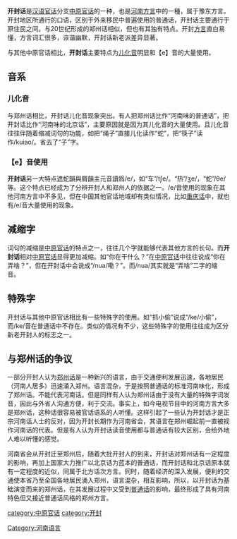 {{Unreferenced|time=2020-11-15T05:37:26+00:00}}
{{模棱两可}}

'''开封话'''是[[汉语|汉语]][[官话|官话]]分支[[中原官话|中原官话]]的一种，也是[[河南方言|河南方言]]中的一種，属于豫东方言。开封地区所通行的口语，区别于外来移民中普遍使用的普通话，开封话主要通行于原住民之间。与20世纪形成的郑州话相似，但也有其独有特点。开封[[方言|方言]]直白易懂，方言词汇很多，诙谐幽默，开封话新老派差异显著。

与其他中原官话相比，'''开封话'''主要特点为[[儿化音|儿化音]]明显和【e】音的大量使用。
==音系==

===儿化音===
与郑州话相比，开封话儿化音现象突出。有人把郑州话比作“河南味的普通话”，把开封话比作“河南味的北京话”，主要原因就是因为其儿化音的大量使用。且儿化音往往伴随着缩减词句的功能，如把“绳子”直接儿化读作“蛇”，把“筷子”读作/kuiao/。省去了“子”字。

===【e】音使用===
'''开封话'''另一大特点遮蛇韻與屑韻主元音讀爲/e/，如“车”/tʃe/。“热”/ʒe/，“蛇”/θe/等。这个特点已经成为了分辨开封人和郑州人的依据之一。/e/音使用的现象在其他河南方言中不多见，但在中国其他官话地域却有类似情况，比如[[重庆话|重庆话]]中，就也有/e/音大量使用的现象。

== 减缩字 ==
词句的减缩是[[中原官话|中原官话]]的特点之一，往往几个字就能够代表其他方言的长句。而'''开封话'''相对[[中原官话|中原官话]]显得更加减缩。如“你在干什么？”在[[中原官话|中原官话]]中往往说成“你在弄啥？”，但在开封话中会说成“/nua/嘞？”。而/nua/其实就是“弄啥”二字的缩音。

== 特殊字 ==
开封话与其他中原官话相比有一些特殊字的使用。如“抓小偷”说成“/ke/小偷”，而/ke/音在普通话中不存在。类似的情况有不少，这些特殊字的使用往往成为区分新老开封人的标志之一。

== 与郑州话的争议 ==
一部分开封人认为[[郑州话|郑州话]]是一种新兴的语言，由于交通便利发展迅速，各地居民（河南人居多）迅速涌入郑州。语言混杂，于是按照普通话的标准河南味化，形成了郑州话。不能代表河南话。但是同样有人认为郑州话由于没有大量的特殊字词发音，因此与外省人沟通方便，利于交流。事实上，如今电视节目中的河南方言大多是郑州话，这种话很容易被官话语系的人听懂。这样引起了一些认为开封话才是正宗河南话人士的反对，因为开封长期作为河南省会，其语言在郑州崛起前一直被视作河南话的代表。但是有人认为开封话读音使用都与普通话有较大区别，会给外地人难以听懂的感觉。

河南省会从开封迁至郑州后，随着大批开封人的到来，开封话对郑州话有一定程度的影响，再加上国家大力推广以北京话为蓝本的普通话，而开封话和北京话原本就有一定程度的近似，同属于北方话次方言。同时，随着经济的深入发展，便利的交通使本省乃至全国各地居民涌入郑州，语言混杂，相互影响，所以，以开封话为基础演变而来的郑州话，在其发展过程中又受到[[普通话|普通话]]的影响，最终形成了具有河南特色但又接近普通话风格的郑州方言。

{{官話}}
{{中原文化}}

[[category:中原官话|category:中原官话]]
[[category:开封|category:开封]]
[[Category:河南语言|Category:河南语言]]